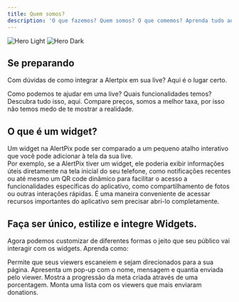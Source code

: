 ```yaml
---
title: Quem somos?
description: 'O que fazemos? Quem somos? O que comemos? Aprenda tudo aqui...'
---
```


<img
  className="block dark:hidden"
  src="/images/hero-light.svg"
  alt="Hero Light"
/>
<img
  className="hidden dark:block"
  src="/images/hero-dark.svg"
  alt="Hero Dark"
/>

## Se preparando

Com dúvidas de como integrar a Alertpix em sua live? Aqui é o lugar certo.

<CardGroup cols={2}>
  <Card
    title="O que fazemos por você?"
    icon="heart"
    href="https://mintlify.com/docs/quickstart"
  >
    Como podemos te ajudar em uma live? Quais funcionalidades temos? Descubra tudo isso, aqui.
  </Card>
  <Card
    title="Preços"
    icon="money-bill-wave"
    href="https://mintlify.com/docs/quickstart"
  >
    Compare preços, somos a melhor taxa, por isso não temos medo de te mostrar a realidade.
  </Card>
</CardGroup>



## O que é um widget?
Um widget na AlertPix pode ser comparado a um pequeno atalho interativo que você pode adicionar à tela da sua live. <br/>
 Por exemplo, se a AlertPix tiver um widget, ele poderia exibir informações úteis diretamente na tela inicial do seu telefone, como notificações recentes ou até mesmo um QR code dinâmico para facilitar o acesso a funcionalidades específicas do aplicativo, como compartilhamento de fotos ou outras interações rápidas. É uma maneira conveniente de acessar recursos importantes do aplicativo sem precisar abri-lo completamente.

 ## Faça ser único, estilize e integre Widgets.

Agora podemos customizar de diferentes formas o jeito que seu público vai interagir com os widgets. Aprenda como:

<CardGroup cols={2}>
  <Card
    title="QRCode"
    icon="qrcode"
    href="https://docs.alertpix.live/qrcode"
  >
    Permite que seus viewers escaneiem e sejam direcionados para a sua página.
  </Card>
  <Card
    title="Alerta"
    icon="bell-ring"
    href="https://docs.alertpix.live/alert"
  >
    Apresenta um pop-up com o nome, mensagem e quantia enviada pelo viewer.
  </Card>
  <Card
    title="Metas"
    icon="bullseye-arrow"
    href="https://docs.alertpix.live/goals"
  >
    Mostra a progressão da meta criada através de uma porcentagem.
  </Card>
  <Card
    title="Ranking"
    icon="ranking-star"
    href="https://docs.alertpix.live/ranking"
  >
    Monta uma lista com os viewers que mais enviaram donations.
  </Card>
  
</CardGroup>
